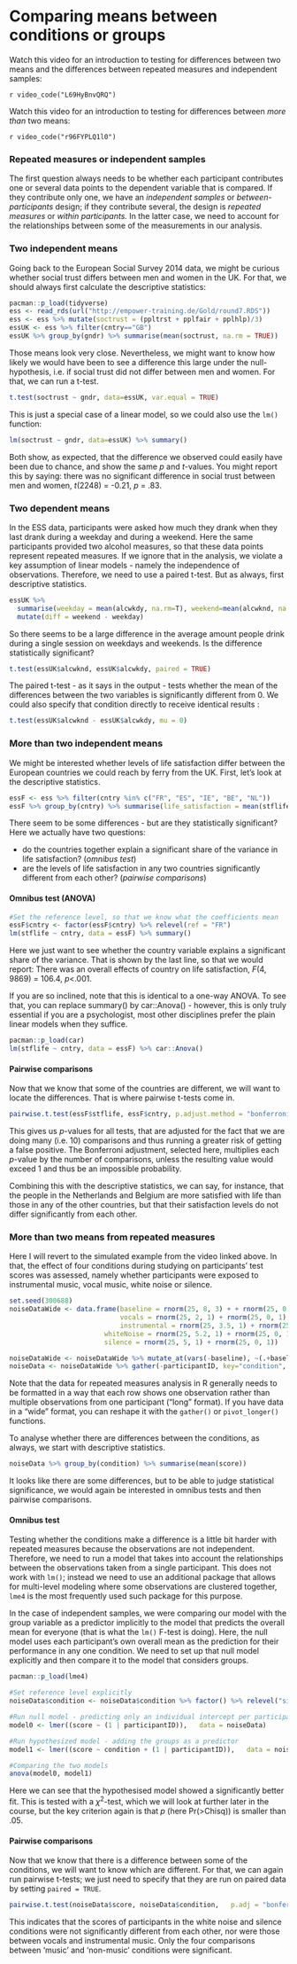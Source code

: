 # Comparing means between conditions or groups

Watch this video for an introduction to testing for differences between two means and the differences between repeated measures and independent samples:

`r video_code("L69HyBnvQRQ")`

Watch this video for an introduction to testing for differences between *more than* two means:

`r video_code("r96FYPLQ1l0")`


### Repeated measures or independent samples

The first question always needs to be whether each participant contributes one or several data points to the dependent variable that is compared. If they contribute only one, we have an *independent samples* or *between-participants* design; if they contribute several, the design is *repeated measures* or *within participants.* In the latter case, we need to account for the relationships between some of the measurements in our analysis.

### Two independent means

Going back to the European Social Survey 2014 data, we might be curious whether social trust differs between men and women in the UK. For that, we should always first calculate the descriptive statistics:

```r
pacman::p_load(tidyverse)
ess <- read_rds(url("http://empower-training.de/Gold/round7.RDS"))
ess <- ess %>% mutate(soctrust = (ppltrst + pplfair + pplhlp)/3)
essUK <- ess %>% filter(cntry=="GB")
essUK %>% group_by(gndr) %>% summarise(mean(soctrust, na.rm = TRUE))
```

Those means look very close. Nevertheless, we might want to know how likely we would have been to see a difference this large under the null-hypothesis, i.e. if social trust did not differ between men and women. For that, we can run a t-test.

```r
t.test(soctrust ~ gndr, data=essUK, var.equal = TRUE)
```

This is just a special case of a linear model, so we could also use the `lm()` function:

```r
lm(soctrust ~ gndr, data=essUK) %>% summary()
```

Both show, as expected, that the difference we observed could easily have been due to chance, and show the same *p* and *t*-values. You might report this by saying: there was no significant difference in social trust between men and women, *t*(2248) = -0.21, *p* = .83.

### Two dependent means

In the ESS data, participants were asked how much they drank when they last drank during a weekday and during a weekend. Here the same participants provided two alcohol measures, so that these data points represent repeated measures. If we ignore that in the analysis, we violate a key assumption of linear models - namely the independence of observations. Therefore, we need to use a paired t-test. But as always, first descriptive statistics.

```r
essUK %>% 
  summarise(weekday = mean(alcwkdy, na.rm=T), weekend=mean(alcwknd, na.rm = T)) %>%
  mutate(diff = weekend - weekday)
```

So there seems to be a large difference in the average amount people drink during a single session on weekdays and weekends. Is the difference statistically significant?

```r
t.test(essUK$alcwknd, essUK$alcwkdy, paired = TRUE)
```

The paired t-test - as it says in the output - tests whether the mean of the differences between the two variables is significantly different from 0. We could also specify that condition directly to receive identical results :

```r
t.test(essUK$alcwknd - essUK$alcwkdy, mu = 0)
```

### More than two independent means

We might be interested whether levels of life satisfaction differ between the European countries we could reach by ferry from the UK. First, let's look at the descriptive statistics.

```r
essF <- ess %>% filter(cntry %in% c("FR", "ES", "IE", "BE", "NL"))
essF %>% group_by(cntry) %>% summarise(life_satisfaction = mean(stflife, na.rm = T))
```

There seem to be some differences - but are they statistically significant? Here we actually have two questions:

* do the countries together explain a significant share of the variance in life satisfaction? (*omnibus test*)
* are the levels of life satisfaction in any two countries significantly different from each other? (*pairwise comparisons*)

#### Omnibus test (ANOVA)

```r
#Set the reference level, so that we know what the coefficients mean
essF$cntry <- factor(essF$cntry) %>% relevel(ref = "FR")
lm(stflife ~ cntry, data = essF) %>% summary()
```

Here we just want to see whether the country variable explains a significant share of the variance. That is shown by the last line, so that we would report: There was an overall effects of country on life satisfaction, *F*(4, 9869) = 106.4, *p*<.001.

If you are so inclined, note that this is identical to a one-way ANOVA. To see that, you can replace summary() by car::Anova() - however, this is only truly essential if you are a psychologist, most other disciplines prefer the plain linear models when they suffice.

```r
pacman::p_load(car)
lm(stflife ~ cntry, data = essF) %>% car::Anova()
```

#### Pairwise comparisons

Now that we know that some of the countries are different, we will want to locate the differences. That is where pairwise t-tests come in. 

```r
pairwise.t.test(essF$stflife, essF$cntry, p.adjust.method = "bonferroni")
```

This gives us *p*-values for all tests, that are adjusted for the fact that we are doing many (i.e. 10) comparisons and thus running a greater risk of getting a false positive. The Bonferroni adjustment, selected here, multiplies each *p*-value by the number of comparisons, unless the resulting value would exceed 1 and thus be an impossible probability.

Combining this with the descriptive statistics, we can say, for instance, that the people in the Netherlands and Belgium are more satisfied with life than those in any of the other countries, but that their satisfaction levels do not differ significantly from each other.

### More than two means from repeated measures

Here I will revert to the simulated example from the video linked above. In that, the effect of four conditions during studying on participants' test scores was assessed, namely whether participants were exposed to instrumental music, vocal music, white noise or silence.

```r
set.seed(300688)
noiseDataWide <- data.frame(baseline = rnorm(25, 8, 3) + + rnorm(25, 0, 1),
                            vocals = rnorm(25, 2, 1) + rnorm(25, 0, 1),
                            instrumental = rnorm(25, 3.5, 1) + rnorm(25, 0, 1),
                        whiteNoise = rnorm(25, 5.2, 1) + rnorm(25, 0, 1),
                        silence = rnorm(25, 5, 1) + rnorm(25, 0, 1))

noiseDataWide <- noiseDataWide %>% mutate_at(vars(-baseline), ~(.+baseline)) %>% select(-baseline) %>% rowid_to_column(var="participantID")
noiseData <- noiseDataWide %>% gather(-participantID, key="condition", value="score") 

```

Note that the data for repeated measures analysis in R generally needs to be formatted in a way that each row shows one observation rather than multiple observations from one participant ("long" format). If you have data in a "wide" format, you can reshape it with the `gather()` or `pivot_longer()` functions.

To analyse whether there are differences between the conditions, as always, we start with descriptive statistics.
```r
noiseData %>% group_by(condition) %>% summarise(mean(score))
```

It looks like there are some differences, but to be able to judge statistical significance, we would again be interested in omnibus tests and then pairwise comparisons.

#### Omnibus test

Testing whether the conditions make a difference is a little bit harder with repeated measures because the observations are not independent. Therefore, we need to run a model that takes into account the relationships between the observations taken from a single participant. This does not work with `lm()`; instead we need to use an additional package that allows for multi-level modeling where some observations are clustered together, `lme4` is the most frequently used such package for this purpose.

In the case of independent samples, we were comparing our model with the group variable as a predictor implicitly to the model that predicts the overall mean for everyone (that is what the `lm()` F-test is doing). Here, the null model uses each participant's own overall mean as the prediction for their performance in any one condition. We need to set up that null model explicitly and then compare it to the model that considers groups. 

```r
pacman::p_load(lme4)

#Set reference level explicitly
noiseData$condition <- noiseData$condition %>% factor() %>% relevel("silence")

#Run null model - predicting only an individual intercept per participant
model0 <- lmer((score ~ (1 | participantID)),	data = noiseData)

#Run hypothesized model - adding the groups as a predictor
model1 <- lmer((score ~ condition + (1 | participantID)),	data = noiseData)

#Comparing the two models
anova(model0, model1)

```

Here we can see that the hypothesised model showed a significantly better fit. This is tested with a $\chi^2$-test, which we will look at further later in the course, but the key criterion again is that *p* (here Pr(>Chisq)) is smaller than .05.

#### Pairwise comparisons

Now that we know that there is a difference between some of the conditions, we will want to know which are different. For that, we can again run pairwise t-tests; we just need to specify that they are run on paired data by setting `paired = TRUE`.

```r
pairwise.t.test(noiseData$score, noiseData$condition,	p.adj = "bonferroni", paired=TRUE)

```

This indicates that the scores of participants in the white noise and silence conditions were not significantly different from each other, nor were those between vocals and instrumental music. Only the four comparisons between 'music' and 'non-music' conditions were significant.


